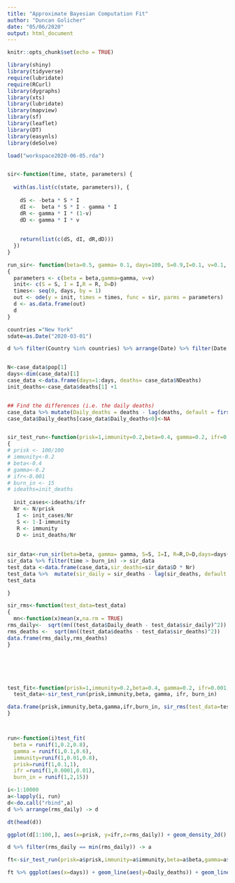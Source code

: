 ```yaml
---
title: "Approximate Bayesian Computation Fit"
author: "Duncan Golicher"
date: "05/06/2020"
output: html_document
---
```


```r
knitr::opts_chunk$set(echo = TRUE)

```




```r
library(shiny)
library(tidyverse)
require(lubridate)
require(RCurl)
library(dygraphs)
library(xts)
library(lubridate)
library(mapview)
library(sf)
library(leaflet)
library(DT)
library(easynls)
library(deSolve)
```

```r
load("workspace2020-06-05.rda")


sir<-function(time, state, parameters) {
  
  with(as.list(c(state, parameters)), {
    
    dS <- -beta * S * I
    dI <-  beta * S * I - gamma * I
    dR <- gamma * I * (1-v)
    dD <- gamma * I * v 
   
    
    return(list(c(dS, dI, dR,dD)))
  })
}

run_sir<- function(beta=0.5, gamma= 0.1, days=100, S=0.9,I=0.1, v=0.1, R=0, D=0)
{
  parameters <- c(beta = beta,gamma=gamma, v=v)
  init<- c(S = S, I = I,R = R, D=D)
  times<- seq(0, days, by = 1)
  out <- ode(y = init, times = times, func = sir, parms = parameters)
  d <- as.data.frame(out)        
  d
}


```


```r

countries ="New York"
sdate=as.Date("2020-03-01")

d %>% filter(Country %in% countries) %>% arrange(Date) %>% filter(Date > sdate ) -> case_data


N<-case_data$pop[1] 
days<-dim(case_data)[1]
case_data <-data.frame(days=1:days, deaths= case_data$NDeaths)
init_deaths<-case_data$deaths[1] +1 


## Find the differences (i.e. the daily deaths)
case_data %>% mutate(Daily_deaths = deaths - lag(deaths, default = first(deaths))) %>% arrange(deaths) -> case_data
case_data$Daily_deaths[case_data$Daily_deaths<0]<-NA


sir_test_run<-function(prisk=1,immunity=0.2,beta=0.4, gamma=0.2, ifr=0.001, burn_in =15,ideaths=init_deaths)
{
# prisk <- 100/100
# immunity<-0.2
# beta<-0.4
# gamma<-0.2
# ifr<-0.001
# burn_in <- 15
# ideaths=init_deaths
  
  init_cases<-ideaths/ifr 
  Nr <- N/prisk
   I <- init_cases/Nr
   S <- 1-I-immunity
   R <- immunity
   D <- init_deaths/Nr
   
   
sir_data<-run_sir(beta=beta, gamma= gamma, S=S, I=I, R=R,D=D,days=days+burn_in, v=ifr)
sir_data %>% filter(time > burn_in) -> sir_data
test_data <-data.frame(case_data,sir_deaths=sir_data$D * Nr) 
test_data %>%  mutate(sir_daily = sir_deaths - lag(sir_deaths, default = first(sir_deaths))) -> test_data
test_data

}

sir_rms<-function(test_data=test_data)
{
  mn<-function(x)mean(x,na.rm = TRUE)
rms_daily<-  sqrt(mn((test_data$Daily_death - test_data$sir_daily)^2))
rms_deaths <-  sqrt(mn((test_data$deaths - test_data$sir_deaths)^2))
data.frame(rms_daily,rms_deaths)
}







```



```r
test_fit<-function(prisk=1,immunity=0.2,beta=0.4, gamma=0.2, ifr=0.001, burn_in =15){
  test_data<-sir_test_run(prisk,immunity,beta, gamma, ifr, burn_in)

data.frame(prisk,immunity,beta,gamma,ifr,burn_in, sir_rms(test_data=test_data))
}




```



```r
run<-function(i)test_fit(
  beta = runif(1,0.2,0.8),
  gamma = runif(1,0.1,0.6),
  immunity=runif(1,0.01,0.8),
  prisk=runif(1,0.1,1),
  ifr =runif(1,0.0001,0.01),
  burn_in = runif(1,2,15))

i<-1:10000
a<-lapply(i, run)
d<-do.call("rbind",a)
d %>% arrange(rms_daily) -> d

```

```r
dt(head(d))
```



```r

ggplot(d[1:100,], aes(x=prisk, y=ifr,z=rms_daily)) + geom_density_2d() +geom_point()
```



```r
d %>% filter(rms_daily == min(rms_daily)) -> a

ft<-sir_test_run(prisk=a$prisk,immunity=a$immunity,beta=a$beta,gamma=a$gamma,ifr=a$ifr,burn_in=a$burn_in)


```



```r

ft %>% ggplot(aes(x=days)) + geom_line(aes(y=Daily_deaths)) + geom_line(aes(y=sir_daily),col="red")
```


